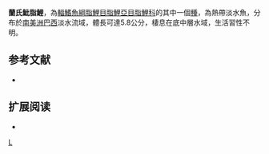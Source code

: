 {{Speciesbox 
| taxon = Hyphessobrycon langeanii
| status = NE
| status_system = IUCN3.1
| authority =  [[Lima|Lima]] & [[Moreira|Moreira]], 2003
| synonyms = 
}}
'''蘭氏魮脂鯉'''，為[[輻鰭魚綱|輻鰭魚綱]][[脂鯉目|脂鯉目]][[脂鯉亞目|脂鯉亞目]][[脂鯉科|脂鯉科]]的其中一個[[種|種]]，為熱帶淡水魚，分布於[[南美洲|南美洲]][[巴西|巴西]]淡水流域，體長可達5.8公分，棲息在底中層水域，生活習性不明。

==参考文献==
{{refbegin}}
*{{FishBase_species|genus=Hyphessobrycon|species=langeanii|year=2013|month=12}}
{{refend}}

== 扩展阅读 ==
{{refbegin}}
*{{wikispecies-inline|Hyphessobrycon langeanii|蘭氏魮脂鯉}}
{{refend}}
{{Taxonbar|from=Q5639736}}

[[Category:魮脂鯉屬|L]]


{{魚類小作品}}